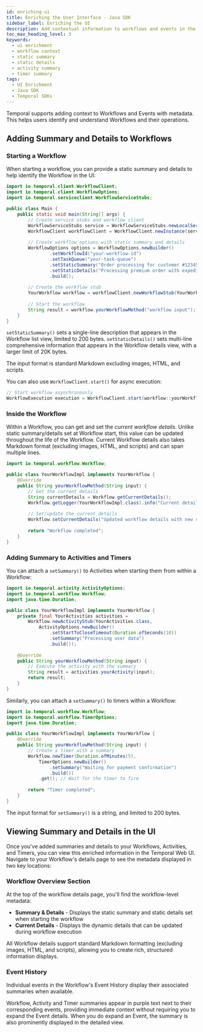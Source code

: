 ```yaml
---
id: enriching-ui
title: Enriching the User Interface - Java SDK
sidebar_label: Enriching the UI
description: Add contextual information to workflows and events in the Temporal UI using the Java SDK.
toc_max_heading_level: 3
keywords:
  - ui enrichment
  - workflow context
  - static summary
  - static details
  - activity summary
  - timer summary
tags:
  - UI Enrichment
  - Java SDK
  - Temporal SDKs
---
```


Temporal supports adding context to Workflows and Events with metadata. 
This helps users identify and understand Workflows and their operations.

## Adding Summary and Details to Workflows

### Starting a Workflow

When starting a workflow, you can provide a static summary and details to help identify the Workflow in the UI:

```java
import io.temporal.client.WorkflowClient;
import io.temporal.client.WorkflowOptions;
import io.temporal.serviceclient.WorkflowServiceStubs;

public class Main {
    public static void main(String[] args) {
        // Create service stubs and workflow client
        WorkflowServiceStubs service = WorkflowServiceStubs.newLocalServiceStubs();
        WorkflowClient workflowClient = WorkflowClient.newInstance(service);
        
        // Create workflow options with static summary and details
        WorkflowOptions options = WorkflowOptions.newBuilder()
                .setWorkflowId("your-workflow-id")
                .setTaskQueue("your-task-queue")
                .setStaticSummary("Order processing for customer #12345")
                .setStaticDetails("Processing premium order with expedited shipping")
                .build();
        
        // Create the workflow stub
        YourWorkflow workflow = workflowClient.newWorkflowStub(YourWorkflow.class, options);
        
        // Start the workflow
        String result = workflow.yourWorkflowMethod("workflow input");
    }
}
```

`setStaticSummary()` sets a single-line description that appears in the Workflow list view, limited to 200 bytes.
`setStaticDetails()` sets multi-line comprehensive information that appears in the Workflow details view, with a larger limit of 20K bytes.

The input format is standard Markdown excluding images, HTML, and scripts.

You can also use `WorkflowClient.start()` for async execution:

```java
// Start workflow asynchronously
WorkflowExecution execution = WorkflowClient.start(workflow::yourWorkflowMethod, "workflow input");
```

### Inside the Workflow

Within a Workflow, you can get and set the _current workflow details_. 
Unlike static summary/details set at Workflow start, this value can be updated throughout the life of the Workflow. 
Current Workflow details also takes Markdown format (excluding images, HTML, and scripts) and can span multiple lines.

```java
import io.temporal.workflow.Workflow;

public class YourWorkflowImpl implements YourWorkflow {
    @Override
    public String yourWorkflowMethod(String input) {
        // Get the current details
        String currentDetails = Workflow.getCurrentDetails();
        Workflow.getLogger(YourWorkflowImpl.class).info("Current details: " + currentDetails);
        
        // Set/update the current details
        Workflow.setCurrentDetails("Updated workflow details with new status");
        
        return "Workflow completed";
    }
}
```

### Adding Summary to Activities and Timers

You can attach a `setSummary()` to Activities when starting them from within a Workflow:

```java
import io.temporal.activity.ActivityOptions;
import io.temporal.workflow.Workflow;
import java.time.Duration;

public class YourWorkflowImpl implements YourWorkflow {
    private final YourActivities activities = 
        Workflow.newActivityStub(YourActivities.class,
            ActivityOptions.newBuilder()
                .setStartToCloseTimeout(Duration.ofSeconds(10))
                .setSummary("Processing user data")
                .build());
    
    @Override
    public String yourWorkflowMethod(String input) {
        // Execute the activity with the summary
        String result = activities.yourActivity(input);
        return result;
    }
}
```

Similarly, you can attach a `setSummary()` to timers within a Workflow:

```java
import io.temporal.workflow.Workflow;
import io.temporal.workflow.TimerOptions;
import java.time.Duration;

public class YourWorkflowImpl implements YourWorkflow {
    @Override
    public String yourWorkflowMethod(String input) {
        // Create a timer with a summary
        Workflow.newTimer(Duration.ofMinutes(5), 
            TimerOptions.newBuilder()
                .setSummary("Waiting for payment confirmation")
                .build())
            .get(); // Wait for the timer to fire
        
        return "Timer completed";
    }
}
```

The input format for `setSummary()` is a string, and limited to 200 bytes.

## Viewing Summary and Details in the UI

Once you've added summaries and details to your Workflows, Activities, and Timers, you can view this enriched information in the Temporal Web UI. 
Navigate to your Workflow's details page to see the metadata displayed in two key locations:

### Workflow Overview Section

At the top of the workflow details page, you'll find the workflow-level metadata:

- **Summary & Details** - Displays the static summary and static details set when starting the workflow
- **Current Details** - Displays the dynamic details that can be updated during workflow execution

All Workflow details support standard Markdown formatting (excluding images, HTML, and scripts), allowing you to create rich, structured information displays.

### Event History

Individual events in the Workflow's Event History display their associated summaries when available.

Workflow, Activity and Timer summaries appear in purple text next to their corresponding events, providing immediate context without requiring you to expand the Event details. 
When you do expand an Event, the summary is also prominently displayed in the detailed view.
